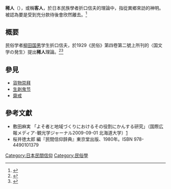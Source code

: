 {{for|同名电影|稀人 (电影)}}
{{Multiple issues|
{{More footnotes|time=2020-01-18T06:00:03+00:00}}
{{Refimprove|time=2020-01-18T06:00:03+00:00}}
}}
'''稀人'''（{{Lang-ja|まれびと/マレビト}}），或稱'''客人'''，於日本民族學者折口信夫的理論中，指從異鄉來訪的神明。被認為要是受到充分款待後會欣然離去。<ref>{{cite web|title= まれびと【客／賓／客人】の意味 - 国語辞書 - goo辞書|url= http://dictionary.goo.ne.jp/leaf/jn2/210205/m0u/|accessdate= 2014-11-24|archive-date= 2014-11-29|archive-url= https://web.archive.org/web/20141129223417/http://dictionary.goo.ne.jp/leaf/jn2/210205/m0u/|dead-url= no}}</ref>

== 概要 ==
{{Expand section}}
民俗学者[[柳田國男|柳田国男]]学生折口信夫，於1929《民俗》第四卷第二號上所刊的〈国文学の発生〉提出'''稀人'''理論。<ref>{{Cite book|title=図書カード:国文学の発生（第三稿） (折口 信夫)|url=https://www.aozora.gr.jp/cards/000933/card42613.html|language=ja}}</ref><ref>{{Cite web|title=折口信夫 國文學の發生（第三稿） まれびと［＃「まれびと」に傍線］の意義|url=https://www.aozora.gr.jp/cards/000933/files/42613_17557.html|access-date=2021-09-27|last=折口信夫|work=www.aozora.gr.jp|language=ja}}</ref>

== 參見 ==
*[[貨物崇拜|貨物崇拜]]
*[[生剥鬼节|生剥鬼节]]
*[[齋戒|齋戒]]

== 參考文獻 ==
{{Refbegin}}
{{Reflist}}
*敷田麻実 「よそ者と地域づくりにおけるその役割にかんする研究」（国際広報メディア･観光学ジャーナル2009-09-01 北海道大学）[http://eprints.lib.hokudai.ac.jp/dspace/bitstream/2115/39351/1/JIMCTS9_006.pdf] {{Wayback|url=http://eprints.lib.hokudai.ac.jp/dspace/bitstream/2115/39351/1/JIMCTS9_006.pdf |date=20200203085052 }}
*桜井徳太郎 編『民間信仰辞典』東京堂出版、1980年。ISBN 978-4490101379
{{Refend}}

[[Category:日本民間信仰|Category:日本民間信仰]]
[[Category:民俗學|Category:民俗學]]
{{JP-stub}}